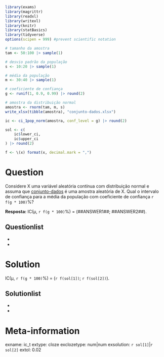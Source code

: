 ```r
library(exams)
library(magrittr)
library(readxl)
library(writexl)
library(knitr)
library(statBasics)
library(tidyverse)
options(scipen = 999) #prevent scientific notation

# tamanho da amostra
tam <- 50:100 |> sample(1)

# desvio padrão da população
s <- 10:20 |> sample(1)

# média da população
m <- 30:40 |> sample(1)

# coeficiente de confiança
g <- runif(1, 0.9, 0.99) |> round(2)

# amostra da distribuição normal
amostra <- rnorm(tam, m, s)
write_xlsx(tibble(amostra), "conjunto-dados.xlsx")

ic <- ci_1pop_norm(amostra, conf_level = g) |> round(2)

sol <- c(
    ic$lower_ci,
    ic$upper_ci
) |> round(2)

f <- \(x) format(x, decimal.mark = ",")
```

Question
========

Considere X uma variável aleatória contínua com distribuição normal e assuma que [conjunto-dados](conjunto-dados.xlsx) é uma amostra aleatória de X. Qual o intervalo de confiança para a média da população com coeficiente de confiança `r f(g * 100)`%?

**Resposta:** IC(&mu;, `r f(g * 100)`%) = (\#\#ANSWER1\#\#; \#\#ANSWER2\#\#).

Questionlist
------------

* 
* 

Solution
========

IC(&mu;, `r f(g * 100)`%) = (`r f(sol[1])`; `r f(sol[2])`).

Solutionlist
------------

*
*

Meta-information
================
exname: ic_t
extype: cloze
exclozetype: num|num
exsolution: `r sol[1]`|`r sol[2]`
extol: 0.02